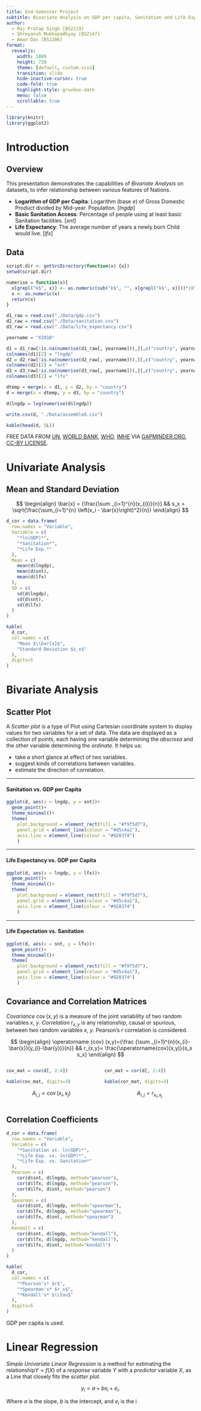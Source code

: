 ```yaml
---
title: End-Semester Project
subtitle: Bivariate Analysis on GDP per capita, Sanitation and Life Expectancy across Nations in 2010
author:
  - Raj Pratap Singh [BS2219]
  - Shreyansh Mukhopadhyay [BS2147]
  - Aman Das [BS2206]
format:
  revealjs:
    width: 1080
    height: 720
    theme: [default, custom.scss]
    transition: slide
    hide-inactive-cursor: true
    code-fold: true
    highlight-style: gruvbox-dark
    menu: false
    scrollable: true
---
```


```r
library(knitr)
library(ggplot2)
```

# Introduction

## Overview

This presentation demonstrates the capabilities of *Bivariate Analysis* on datasets, to infer relationship between various features of Nations.

::: {.incremental}
- **Logarithm of GDP per Capita**: Logarithm (base $e$) of Gross Domestic Product divided by Mid-year. Population. [*lngdp*]
- **Basic Sanitation Access**: Percentage of people using at least basic Sanitation facilities. [*snt*]
- **Life Expectancy**: The average number of years a newly born Child would live. [*lfx*]
:::

## Data

```r
script.dir <- getSrcDirectory(function(x) {x})
setwd(script.dir)

numerise = function(x){
  x[grepl("k$", x)] <- as.numeric(sub("k$", "", x[grepl("k$", x)]))*10^3
  x <- as.numeric(x)
  return(x)
}

d1_raw = read.csv("./Data/gdp.csv")
d2_raw = read.csv("./Data/sanitation.csv")
d3_raw = read.csv("./Data/life_expectancy.csv")

yearname = "X2010"

d1 = d1_raw[!is.na(numerise(d1_raw[, yearname])),][,c("country", yearname)]
colnames(d1)[2] = "lngdp"
d2 = d2_raw[!is.na(numerise(d2_raw[, yearname])),][,c("country", yearname)]
colnames(d2)[2] = "snt"
d3 = d3_raw[!is.na(numerise(d3_raw[, yearname])),][,c("country", yearname)]
colnames(d3)[2] = "lfx"

dtemp = merge(x = d1, y = d2, by = "country")
d = merge(x = dtemp, y = d3, by = "country")

d$lngdp = log(numerise(d$lngdp))

write.csv(d, "./Data/assembled.csv")

kable(head(d, 5L))
```

::: aside
FREE DATA FROM [UN](un.org), [WORLD BANK](https://worldbank.org), [WHO](https://who.org), [IMHE](http://www.healthdata.org/) VIA [GAPMINDER.ORG](https://gapminder.org), [CC-BY LICENSE](https://creativecommons.org/licenses/by/2.0/).
:::

# Univariate Analysis

## Mean and Standard Deviation

$$
\begin{align}
\bar{x} = {\frac{\sum _{i=1}^{n}(x_{i})}{n}}
&&
s_x = \sqrt{\frac{\sum_{i=1}^{n} \left(x_i - \bar{x}\right)^2}{n}}
\end{align}
$$

```r
d_cor = data.frame(
  row.names = "Variable",
  Variable = c(
    "*ln(GDP)*",
    "*Sanitation*",
    "*Life Exp.*"
  ),
  Mean = c(
    mean(d$lngdp),
    mean(d$snt),
    mean(d$lfx)
  ),
  SD = c(
    sd(d$lngdp),
    sd(d$snt),
    sd(d$lfx)
  )
)

kable(
  d_cor,
  col.names = c(
    "Mean $\\bar{x}$",
    "Standard Deviation $s_x$"
  ),
  digits=5
)
```

# Bivariate Analysis

## Scatter Plot

A *Scatter plot* is a type of Plot using Cartesian coordinate system to display values for two variables for a set of data. The data are displayed as a collection of points, each having one variable determining the *abscissa* and the other variable determining the *ordinate*. It helps us:

- take a short glance at effect of two variables.
- suggest kinds of correlations between variables.
- estimate the direction of correlation.

---

#### Sanitation vs. GDP per Capita
``` r
ggplot(d, aes(x = lngdp, y = snt))+
  geom_point()+
  theme_minimal()+
  theme(
    plot.background = element_rect(fill = "#f9f5d7"),
    panel.grid = element_line(colour = "#d5c4a1"),
    axis.line = element_line(colour = "#928374")
    )
```

---

#### Life Expectancy vs. GDP per Capita
```r
ggplot(d, aes(x = lngdp, y = lfx))+
  geom_point()+
  theme_minimal()+
  theme(
    plot.background = element_rect(fill = "#f9f5d7"),
    panel.grid = element_line(colour = "#d5c4a1"),
    axis.line = element_line(colour = "#928374")
    )
```

---

#### Life Expectation vs. Sanitation
```r
ggplot(d, aes(x = snt, y = lfx))+
  geom_point()+
  theme_minimal()+
  theme(
    plot.background = element_rect(fill = "#f9f5d7"),
    panel.grid = element_line(colour = "#d5c4a1"),
    axis.line = element_line(colour = "#928374")
    )
```

## Covariance and Correlation Matrices {.smaller}

*Covariance* $\operatorname{cov}(x, y)$ is a measure of the joint variability of two random variables $x$, $y$.
*Correlation* $r_{x,y}$ is any relationship, causal or spurious, between two random variables $x$, $y$. Pearson's $r$ correlation is considered.

$$
\begin{align}
\operatorname {cov} (x,y)={\frac {\sum _{i=1}^{n}(x_{i}-\bar{x})(y_{i}-\bar{y})}{n}}
&&
r_{x,y}= \frac{\operatorname{cov}(x,y)}{s_x s_x}
\end{align}
$$

:::: {.columns}

::: {.column width="50%"}

```r
cov_mat = cov(d[, 2:4])

kable(cov_mat, digits=3)
```

$$A_{i,j} = \operatorname{cov}(x_i, x_j)$$
:::

::: {.column width="50%"}

```r
cor_mat = cor(d[, 2:4])

kable(cor_mat, digits=3)
```

$$A_{i,j} = r_{x_i, x_j}$$
:::

::::

## Correlation Coefficients

```r
d_cor = data.frame(
  row.names = "Variable",
  Variable = c(
    "*Sanitation vs. ln(GDP)*",
    "*Life Exp. vs. ln(GDP)*",
    "*Life Exp. vs. Sanitation*"
  ),
  Pearson = c(
    cor(d$snt, d$lngdp, method="pearson"),
    cor(d$lfx, d$lngdp, method="pearson"),
    cor(d$lfx, d$snt, method="pearson")
  ),
  Spearman = c(
    cor(d$snt, d$lngdp, method="spearman"),
    cor(d$lfx, d$lngdp, method="spearman"),
    cor(d$lfx, d$snt, method="spearman")
  ),
  Kendall = c(
    cor(d$snt, d$lngdp, method="kendall"),
    cor(d$lfx, d$lngdp, method="kendall"),
    cor(d$lfx, d$snt, method="kendall")
  )
)

kable(
  d_cor,
  col.names = c(
    "*Pearson's* $r$",
    "*Spearman's* $r_s$",
    "*Kendall's* $\\tau$"
  ),
  digits=5
)
```

::: aside
GDP per capita is used.
:::

# Linear Regression

*Simple Univariate Linear Regression*  is a method for estimating the relationship$Y=f(X)$ of a *response* variable $Y$ with a *predictor* variable $X$, as a Line that closely fits the *scatter plot*.

$$
y_i = a + b x_i + e_i.
$$

Where $a$ is the slope, $b$ is the intercept, and $e_i$ is the i